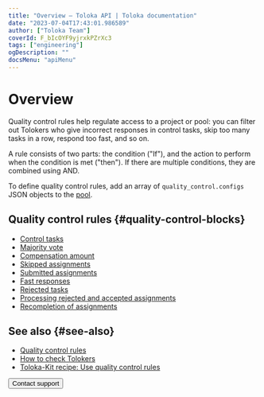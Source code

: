 ```yaml
---
title: "Overview — Toloka API | Toloka documentation"
date: "2023-07-04T17:43:01.986589"
author: ["Toloka Team"]
coverId: F_bIcOYF9yjrxkPZrXc3
tags: ["engineering"]
ogDescription: ""
docsMenu: "apiMenu"
---
```


# Overview

Quality control rules help regulate access to a project or pool: you can filter out Tolokers who give incorrect responses in control tasks, skip too many tasks in a row, respond too fast, and so on.

A rule consists of two parts: the condition ("If"), and the action to perform when the condition is met ("then"). If there are multiple conditions, they are combined using AND.

To define quality control rules, add an array of `quality_control.configs` JSON objects to the [pool](https://toloka.ai/docs/api/api-reference/#tag--pool).

## Quality control rules {#quality-control-blocks}

- [Control tasks](/docs/api/goldenset)
- [Majority vote](/docs/api/mv)
- [Compensation amount](/docs/api/earn_limit)
- [Skipped assignments](/docs/api/skipped)
- [Submitted assignments](/docs/api/completed)
- [Fast responses](/docs/api/fast)
- [Rejected tasks](/docs/api/accept_ban)
- [Processing rejected and accepted assignments](/docs/api/reassessment)
- [Recompletion of assignments](/docs/api/restore-task-overlap)

## See also {#see-also}

- [Quality control rules](/docs/guide/control)
- [How to check Tolokers](/docs/guide/check-performers)
- [Toloka-Kit recipe: Use quality control rules](/docs/toloka-kit/recipes/use-quality-control-rules/)

<Button themeColor="light" view="default" size="l" type="link" url="/docs/guide/troubleshooting/support?form-source=api-quality-control">Contact support</Button>